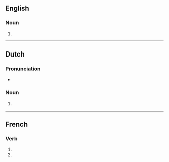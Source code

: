 {{also|Pelotons}}

==English==

===Noun===
{{head|en|noun form}}

# {{plural of|peloton|lang=en}}

----

==Dutch==

===Pronunciation===
* {{audio|Nl-pelotons.ogg|Audio|lang=nl}}

===Noun===
{{head|nl|noun plural form}}

# {{nl-noun form of|pl|peloton}}

----

==French==

===Verb===
{{head|fr|verb form}}

# {{inflection of|peloter||1|p|pres|indc|lang=fr}}
# {{inflection of|peloter||1|p|impr|lang=fr}}